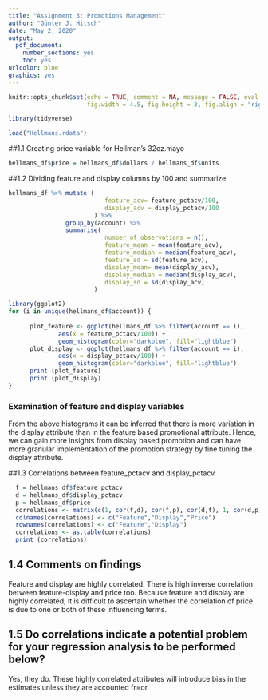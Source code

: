 ```yaml
---
title: "Assignment 3: Promotions Management"
author: "Günter J. Hitsch"
date: "May 2, 2020"
output:
  pdf_document:
    number_sections: yes
    toc: yes
urlcolor: blue
graphics: yes
---
```


```r
knitr::opts_chunk$set(echo = TRUE, comment = NA, message = FALSE, eval = FALSE,
                      fig.width = 4.5, fig.height = 3, fig.align = "right")
```

\setlength{\parskip}{6pt}
\newpage


```r
library(tidyverse)
```

\bigskip

```r
load("Hellmans.rdata")
```

##1.1 Creating price variable for Hellman's 32oz.mayo
```r
hellmans_df$price = hellmans_df$dollars / hellmans_df$units
```

##1.2 Dividing feature and display columns by 100 and summarize
```r
hellmans_df %>% mutate (
                           feature_acv= feature_pctacv/100, 
                           display_acv = display_pctacv/100
                        ) %>%
                group_by(account) %>%
                summarise(
                           number_of_observations = n(),
                           feature_mean = mean(feature_acv),
                           feature_median = median(feature_acv),
                           feature_sd = sd(feature_acv),
                           display_mean= mean(display_acv),
                           display_median = median(display_acv),
                           display_sd = sd(display_acv)
                        )
```

```r
library(ggplot2)
for (i in unique(hellmans_df$account)) {
  
      plot_feature <- ggplot(hellmans_df %>% filter(account == i), 
              aes(x = feature_pctacv/100)) +
              geom_histogram(color="darkblue", fill="lightblue")
      plot_display <- ggplot(hellmans_df %>% filter(account == i), 
              aes(x = display_pctacv/100)) +
              geom_histogram(color="darkblue", fill="lightblue")
      print (plot_feature)
      print (plot_display)
}

```

### Examination of feature and display variables
From the above histograms it can be inferred that there is more variation in the display attribute than in the feature based promotional attribute. Hence, we can gain more insights from display based promotion and can have more granular implementation of the promotion strategy by fine tuning the display attribute.

##1.3 Correlations between feature_pctacv and display_pctacv
```r
  f = hellmans_df$feature_pctacv
  d = hellmans_df$display_pctacv
  p = hellmans_df$price
  correlations <- matrix(c(1, cor(f,d), cor(f,p), cor(d,f), 1, cor(d,p)),ncol=3,byrow=TRUE)
  colnames(correlations) <- c("Feature","Display","Price")
  rownames(correlations) <- c("Feature","Display")
  correlations <- as.table(correlations)
  print (correlations)
```

## 1.4 Comments on findings
Feature and display are highly correlated. There is high inverse correlation between feature-display and price too. Because feature and display are highly correlated, it is difficult to ascertain whether the correlation of price is due to one or both of these influencing terms.

## 1.5 Do correlations indicate a potential problem for your regression analysis to be performed below?

Yes, they do. These highly correlated attributes will introduce bias in the estimates unless they are accounted fr=or.
